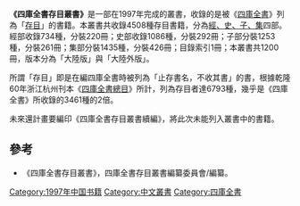 {{refimprove|time=2014-05-24T01:50:26+00:00}}
'''《四庫全書存目叢書》'''是一部在1997年完成的叢書，收錄的是被《[[四庫全書|四庫全書]]》列為「[[存目|存目]]」的書籍。本叢書共收錄4508種存目書籍，分為[[经史子集|經、史、子、集]]四部。經部收錄734種，分裝220冊；史部收錄1086種，分裝292冊；子部分裝1253種，分裝261冊；集部分裝1435種，分裝426冊；目錄索引1冊；本叢書共1200冊，版本分為「大陸版」與「大陸外版」。

所謂「存目」即是在編四庫全書時被列為「止存書名，不收其書」的書，根據乾隆60年浙江杭州刊本《[[四庫全書總目|四庫全書總目]]》所計，列為存目者達6793種，幾乎是《四庫全書》所收錄的3461種的2倍。

未來還計畫要編印《四庫全書存目叢書續編》，將此次未能列入叢書中的書籍。

==參考==
*《四庫全書存目叢書》，四庫全書存目叢書編纂委員會/編纂。

[[Category:1997年中国书籍|Category:1997年中国书籍]]
[[Category:中文叢書|Category:中文叢書]]
[[Category:四庫全書|Category:四庫全書]]
